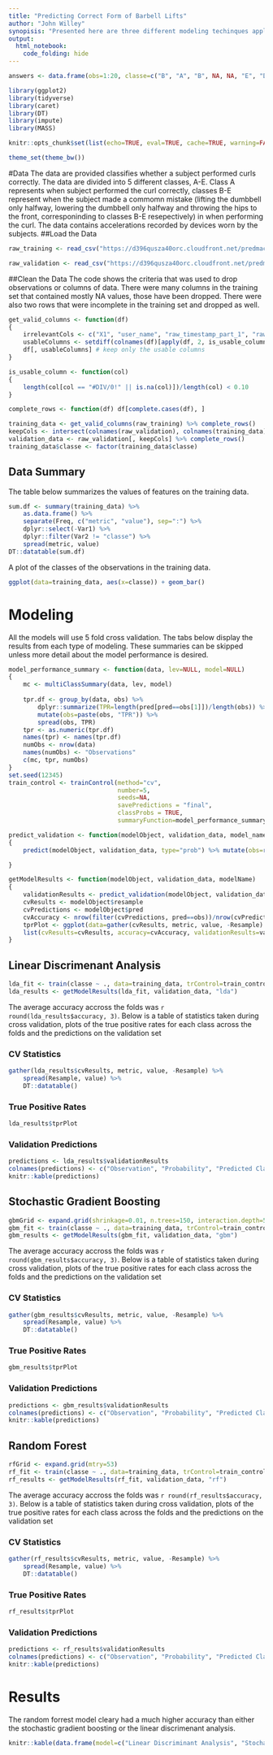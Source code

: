 ```yaml
---
title: "Predicting Correct Form of Barbell Lifts"
author: "John Willey"
synopisis: "Presented here are three different modeling techinques applied to data obtained from http://groupware.les.inf.puc-rio.br/har . All models used cross fold validation to determine out of sample accuracy."
output:
  html_notebook:
    code_folding: hide
---
```


```r
answers <- data.frame(obs=1:20, classe=c("B", "A", "B", NA, NA, "E", "D", NA, "A", "A", NA, NA, "B", "A", "E", NA, "A", "B", "B", "B"))
```


```r
library(ggplot2)
library(tidyverse)
library(caret)
library(DT)
library(impute)
library(MASS)

knitr::opts_chunk$set(list(echo=TRUE, eval=TRUE, cache=TRUE, warning=FALSE, message=FALSE, error=FALSE))

theme_set(theme_bw())
```

#Data
The data are provided classifies whether a subject performed curls correctly. The data are divided into 5 different classes, A-E. Class A represents when subject performed the curl correctly, classes B-E represent when the subject made a commomn mistake (lifting the dumbbell
only halfway, lowering the dumbbell only halfway and throwing the hips to the front, corresponinding to classes B-E resepectively) in when performing the curl. The data contains  accelerations recorded by devices worn by the subjects.
##Load the Data
```r
raw_training <- read_csv("https://d396qusza40orc.cloudfront.net/predmachlearn/pml-training.csv", progress=FALSE)

raw_validation <- read_csv("https://d396qusza40orc.cloudfront.net/predmachlearn/pml-testing.csv", progress=FALSE)
```

##Clean the Data
The code shows the criteria that was used to drop observations or columns of data. There were many columns in the training set that contained mostly NA values, those have been dropped. There were also two rows that were incomplete in the training set and dropped as well.
```r

get_valid_columns <- function(df)
{
    irrelevantCols <- c("X1", "user_name", "raw_timestamp_part_1", "raw_timestamp_part_2", "cvtd_timestamp", "new_window", "num_window")
    usableColumns <- setdiff(colnames(df)[apply(df, 2, is_usable_column)], irrelevantCols)
    df[, usableColumns] # keep only the usable columns
}

is_usable_column <- function(col)
{
    length(col[col == "#DIV/0!" || is.na(col)])/length(col) < 0.10
}

complete_rows <- function(df) df[complete.cases(df), ]

training_data <- get_valid_columns(raw_training) %>% complete_rows()
keepCols <- intersect(colnames(raw_validation), colnames(training_data))
validation_data <- raw_validation[, keepCols] %>% complete_rows()
training_data$classe <- factor(training_data$classe)
```

## Data Summary
The table below summarizes the values of features on the training data.
```r
sum.df <- summary(training_data) %>% 
    as.data.frame() %>%
    separate(Freq, c("metric", "value"), sep=":") %>% 
    dplyr::select(-Var1) %>% 
    dplyr::filter(Var2 != "classe") %>%
    spread(metric, value)
DT::datatable(sum.df)
```
A plot of the classes of the observations in the training data.
```r
ggplot(data=training_data, aes(x=classe)) + geom_bar()
```




# Modeling {.tabset}
All the models will use 5 fold cross validation. The tabs below display the results from each type of modeling. These summaries can be skipped unless more detail about the model performance is desired.
```r

model_performance_summary <- function(data, lev=NULL, model=NULL)
{
    mc <- multiClassSummary(data, lev, model)
    
    tpr.df <- group_by(data, obs) %>% 
        dplyr::summarize(TPR=length(pred[pred==obs[1]])/length(obs)) %>%
        mutate(obs=paste(obs, "TPR")) %>%
        spread(obs, TPR)
    tpr <- as.numeric(tpr.df)
    names(tpr) <- names(tpr.df)
    numObs <- nrow(data)
    names(numObs) <- "Observations"
    c(mc, tpr, numObs)
}
set.seed(12345)
train_control <- trainControl(method="cv", 
                              number=5,
                              seeds=NA,
                              savePredictions = "final", 
                              classProbs = TRUE,
                              summaryFunction=model_performance_summary)
```

```r
predict_validation <- function(modelObject, validation_data, model_name)
{
    predict(modelObject, validation_data, type="prob") %>% mutate(obs=rownames(.)) %>% gather(class, prob, -obs) %>% group_by(obs) %>% dplyr::summarize(max.prob=max(prob), class=class[which(prob==max.prob)]) %>% mutate(modelType=model_name, obs=as.numeric(obs)) %>% dplyr::arrange(obs)

}

getModelResults <- function(modelObject, validation_data, modelName)
{
    validationResults <- predict_validation(modelObject, validation_data, modelName)
    cvResults <- modelObject$resample
    cvPredictions <- modelObject$pred
    cvAccuracy <- nrow(filter(cvPredictions, pred==obs))/nrow(cvPredictions)
    tprPlot <- ggplot(data=gather(cvResults, metric, value, -Resample) %>% filter(grepl("TPR", metric)), aes(x=metric, y=value)) + geom_bar(stat="identity", aes(fill=metric)) + coord_polar(theta="x") + facet_wrap(~Resample) + theme(axis.text.x = element_blank(), legend.position=c(0.8, 0.2)) + labs(main="True Positive Rates by Fold and Class")
    list(cvResults=cvResults, accuracy=cvAccuracy, validationResults=validationResults, tprPlot=tprPlot)
}
```


## Linear Discrimenant Analysis {.tabset}
```r
lda_fit <- train(classe ~ ., data=training_data, trControl=train_control, method="lda", metric="Accuracy")
lda_results <- getModelResults(lda_fit, validation_data, "lda")
```
The average accuracy accross the folds was `r round(lda_results$accuracy, 3)`. Below is a table of statistics taken during cross validation,  plots of the true positive rates for each class across the folds and the predictions on the validation set

### CV Statistics
```r
gather(lda_results$cvResults, metric, value, -Resample) %>%
    spread(Resample, value) %>%
    DT::datatable()
```

### True Positive Rates
```r
lda_results$tprPlot
```

### Validation Predictions
```r
predictions <- lda_results$validationResults
colnames(predictions) <- c("Observation", "Probability", "Predicted Class", "Model Name")
knitr::kable(predictions)
```

## Stochastic Gradient Boosting {.tabset}
```r
gbmGrid <- expand.grid(shrinkage=0.01, n.trees=150, interaction.depth=5, n.minobsinnode=10)
gbm_fit <- train(classe ~ ., data=training_data, trControl=train_control, method="gbm", metric="Accuracy", tuneGrid=gbmGrid)
gbm_results <- getModelResults(gbm_fit, validation_data, "gbm")
```
The average accuracy accross the folds was `r round(gbm_results$accuracy, 3)`. Below is a table of statistics taken during cross validation,  plots of the true positive rates for each class across the folds and the predictions on the validation set

### CV Statistics
```r
gather(gbm_results$cvResults, metric, value, -Resample) %>%
    spread(Resample, value) %>%
    DT::datatable()
```

### True Positive Rates
```r
gbm_results$tprPlot
```

### Validation Predictions
```r
predictions <- gbm_results$validationResults
colnames(predictions) <- c("Observation", "Probability", "Predicted Class", "Model Name")
knitr::kable(predictions)
```


## Random Forest {.tabset}
```r
rfGrid <- expand.grid(mtry=53)
rf_fit <- train(classe ~ ., data=training_data, trControl=train_control, method="rf", metric="Accuracy", tuneGrid=rfGrid)
rf_results <- getModelResults(rf_fit, validation_data, "rf")
```
The average accuracy accross the folds was `r round(rf_results$accuracy, 3)`. Below is a table of statistics taken during cross validation,  plots of the true positive rates for each class across the folds and the predictions on the validation set

### CV Statistics
```r
gather(rf_results$cvResults, metric, value, -Resample) %>%
    spread(Resample, value) %>%
    DT::datatable()
```

### True Positive Rates
```r
rf_results$tprPlot
```

### Validation Predictions
```r
predictions <- rf_results$validationResults
colnames(predictions) <- c("Observation", "Probability", "Predicted Class", "Model Name")
knitr::kable(predictions)
```

# Results

The random forrest model cleary had a much higher accuracy than either the stochastic gradient boosting or the linear discrimenant analysis. 

```r
knitr::kable(data.frame(model=c("Linear Discriminant Analysis", "Stochastic Gradient Boosting", "Random Forest"), accuracy=c(lda_results$accuracy, gbm_results$accuracy, rf_results$accuracy)), caption="Out of Sample Average Accuracies")
```


